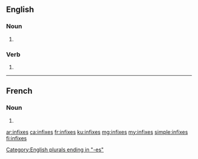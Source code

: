 {{also|Infixes|infixés}}
==English==

===Noun===
{{head|en|noun plural form}}

# {{plural of|infix|lang=en}}

[[Category:English plurals ending in "-es"]]

===Verb===
{{head|en|verb form}}

# {{en-third-person singular of|infix|lang=en}}

----

==French==

===Noun===
{{head|fr|noun plural form|g=m}}

# {{plural of|infixe|lang=fr}}

[[ar:infixes]]
[[ca:infixes]]
[[fr:infixes]]
[[ku:infixes]]
[[mg:infixes]]
[[my:infixes]]
[[simple:infixes]]
[[fi:infixes]]